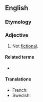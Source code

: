==English==

===Etymology===
{{prefix|en|non|fictional}}

===Adjective===
{{en-adj|-}}

# Not [[fictional]].

====Related terms====
* {{l|en|nonfiction}}

====Translations====
{{trans-top}}
{{trans-mid}}
* French: {{t|fr|non fictionnel}}
* Swedish: {{t+|sv|facklitterär}}
{{trans-bottom}}